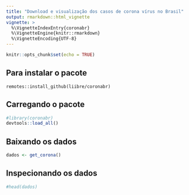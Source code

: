 ```yaml
---
title: "Download e visualização dos casos de corona vírus no Brasil"
output: rmarkdown::html_vignette
vignette: >
  %\VignetteIndexEntry{coronabr}
  %\VignetteEngine{knitr::rmarkdown}
  %\VignetteEncoding{UTF-8}
---
```


```r
knitr::opts_chunk$set(echo = TRUE)
```

## Para instalar o pacote

`remotes::install_github(liibre/coronabr)`

## Carregando o pacote

```r
#library(coronabr)
devtools::load_all()
```

## Baixando os dados

```r
dados <- get_corona()
```

## Inspecionando os dados

```r
#head(dados)
```


